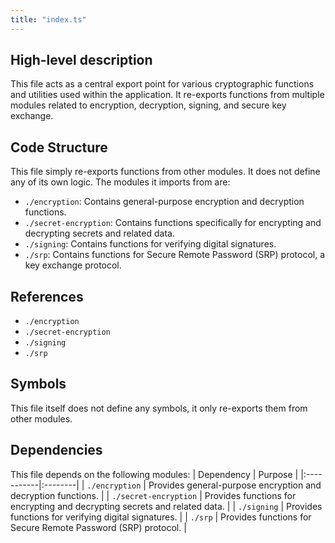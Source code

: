 ```yaml
---
title: "index.ts"
---
```


## High-level description
This file acts as a central export point for various cryptographic functions and utilities used within the application. It re-exports functions from multiple modules related to encryption, decryption, signing, and secure key exchange.

## Code Structure
This file simply re-exports functions from other modules. It does not define any of its own logic. The modules it imports from are:
- `./encryption`: Contains general-purpose encryption and decryption functions.
- `./secret-encryption`: Contains functions specifically for encrypting and decrypting secrets and related data.
- `./signing`: Contains functions for verifying digital signatures.
- `./srp`: Contains functions for Secure Remote Password (SRP) protocol, a key exchange protocol.

## References
- `./encryption`
- `./secret-encryption`
- `./signing`
- `./srp`

## Symbols
This file itself does not define any symbols, it only re-exports them from other modules. 

## Dependencies
This file depends on the following modules:
| Dependency | Purpose |
|:-----------|:--------|
| `./encryption` | Provides general-purpose encryption and decryption functions. |
| `./secret-encryption` | Provides functions for encrypting and decrypting secrets and related data. |
| `./signing` | Provides functions for verifying digital signatures. |
| `./srp` | Provides functions for Secure Remote Password (SRP) protocol. | 
